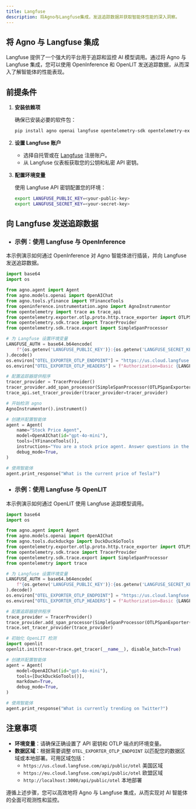```yaml
---
title: Langfuse
description: 将Agno与Langfuse集成，发送追踪数据并获取智能体性能的深入洞察。
---
```

## 将 Agno 与 Langfuse 集成

Langfuse 提供了一个强大的平台用于追踪和监控 AI 模型调用。通过将 Agno 与 Langfuse 集成，您可以使用 OpenInference 和 OpenLIT 发送追踪数据，从而深入了解智能体的性能表现。

## 前提条件

1. **安装依赖项**

   确保已安装必要的软件包：

   ```bash
   pip install agno openai langfuse opentelemetry-sdk opentelemetry-exporter-otlp openinference-instrumentation-agno
   ```

2. **设置 Langfuse 账户**

   - 选择自托管或在 [Langfuse](https://us.cloud.langfuse.com) 注册账户。
   - 从 Langfuse 仪表板获取您的公钥和私密 API 密钥。

3. **配置环境变量**

   使用 Langfuse API 密钥配置您的环境：

   ```bash
   export LANGFUSE_PUBLIC_KEY=<your-public-key>
   export LANGFUSE_SECRET_KEY=<your-secret-key>
   ```

## 向 Langfuse 发送追踪数据

- ### 示例：使用 Langfuse 与 OpenInference

本示例演示如何通过 OpenInference 对 Agno 智能体进行插装，并向 Langfuse 发送追踪数据。

```python
import base64
import os

from agno.agent import Agent
from agno.models.openai import OpenAIChat
from agno.tools.yfinance import YFinanceTools
from openinference.instrumentation.agno import AgnoInstrumentor
from opentelemetry import trace as trace_api
from opentelemetry.exporter.otlp.proto.http.trace_exporter import OTLPSpanExporter
from opentelemetry.sdk.trace import TracerProvider
from opentelemetry.sdk.trace.export import SimpleSpanProcessor

# 为 Langfuse 设置环境变量
LANGFUSE_AUTH = base64.b64encode(
    f"{os.getenv('LANGFUSE_PUBLIC_KEY')}:{os.getenv('LANGFUSE_SECRET_KEY')}".encode()
).decode()
os.environ["OTEL_EXPORTER_OTLP_ENDPOINT"] = "https://us.cloud.langfuse.com/api/public/otel"
os.environ["OTEL_EXPORTER_OTLP_HEADERS"] = f"Authorization=Basic {LANGFUSE_AUTH}"

# 配置追踪器提供程序
tracer_provider = TracerProvider()
tracer_provider.add_span_processor(SimpleSpanProcessor(OTLPSpanExporter()))
trace_api.set_tracer_provider(tracer_provider=tracer_provider)

# 开始检测 agno
AgnoInstrumentor().instrument()

# 创建并配置智能体
agent = Agent(
    name="Stock Price Agent",
    model=OpenAIChat(id="gpt-4o-mini"),
    tools=[YFinanceTools()],
    instructions="You are a stock price agent. Answer questions in the style of a stock analyst.",
    debug_mode=True,
)

# 使用智能体
agent.print_response("What is the current price of Tesla?")
```

- ### 示例：使用 Langfuse 与 OpenLIT

本示例演示如何通过 OpenLIT 使用 Langfuse 追踪模型调用。

```python
import base64
import os

from agno.agent import Agent
from agno.models.openai import OpenAIChat
from agno.tools.duckduckgo import DuckDuckGoTools
from opentelemetry.exporter.otlp.proto.http.trace_exporter import OTLPSpanExporter
from opentelemetry.sdk.trace import TracerProvider
from opentelemetry.sdk.trace.export import SimpleSpanProcessor
from opentelemetry import trace

# 为 Langfuse 设置环境变量
LANGFUSE_AUTH = base64.b64encode(
    f"{os.getenv('LANGFUSE_PUBLIC_KEY')}:{os.getenv('LANGFUSE_SECRET_KEY')}".encode()
).decode()
os.environ["OTEL_EXPORTER_OTLP_ENDPOINT"] = "https://us.cloud.langfuse.com/api/public/otel"
os.environ["OTEL_EXPORTER_OTLP_HEADERS"] = f"Authorization=Basic {LANGFUSE_AUTH}"

# 配置追踪器提供程序
trace_provider = TracerProvider()
trace_provider.add_span_processor(SimpleSpanProcessor(OTLPSpanExporter()))
trace.set_tracer_provider(trace_provider)

# 初始化 OpenLIT 检测
import openlit
openlit.init(tracer=trace.get_tracer(__name__), disable_batch=True)

# 创建并配置智能体
agent = Agent(
    model=OpenAIChat(id="gpt-4o-mini"),
    tools=[DuckDuckGoTools()],
    markdown=True,
    debug_mode=True,
)

# 使用智能体
agent.print_response("What is currently trending on Twitter?")
```

## 注意事项

- **环境变量**：请确保正确设置了 API 密钥和 OTLP 端点的环境变量。
- **数据区域**：根据需要调整 `OTEL_EXPORTER_OTLP_ENDPOINT` 以匹配您的数据区域或本地部署。可用区域包括：
  - `https://us.cloud.langfuse.com/api/public/otel` 美国区域
  - `https://eu.cloud.langfuse.com/api/public/otel` 欧盟区域
  - `http://localhost:3000/api/public/otel` 本地部署

遵循上述步骤，您可以高效地将 Agno 与 Langfuse 集成，从而实现对 AI 智能体的全面可观测性和监控。